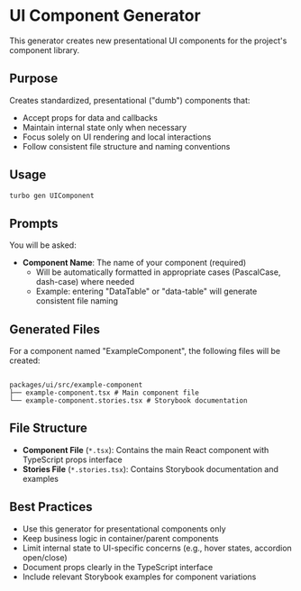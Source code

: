 
<Meta title="Dev Tools/Generators/UI Component" />

# UI Component Generator

This generator creates new presentational UI components for the project's component library.

## Purpose

Creates standardized, presentational ("dumb") components that:

- Accept props for data and callbacks
- Maintain internal state only when necessary
- Focus solely on UI rendering and local interactions
- Follow consistent file structure and naming conventions

## Usage

```bash
turbo gen UIComponent
```

## Prompts

You will be asked:

- **Component Name**: The name of your component (required)
  - Will be automatically formatted in appropriate cases (PascalCase, dash-case) where needed
  - Example: entering "DataTable" or "data-table" will generate consistent file naming

## Generated Files

For a component named "ExampleComponent", the following files will be created:

```

packages/ui/src/example-component
├── example-component.tsx # Main component file
└── example-component.stories.tsx # Storybook documentation
```

## File Structure

- **Component File** (`*.tsx`): Contains the main React component with TypeScript props interface
- **Stories File** (`*.stories.tsx`): Contains Storybook documentation and examples

## Best Practices

- Use this generator for presentational components only
- Keep business logic in container/parent components
- Limit internal state to UI-specific concerns (e.g., hover states, accordion open/close)
- Document props clearly in the TypeScript interface
- Include relevant Storybook examples for component variations

```

```
